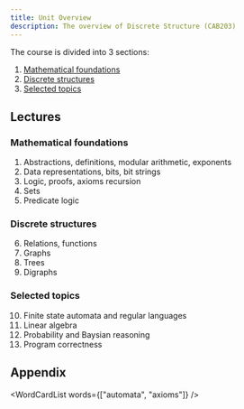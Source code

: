 ```yaml
---
title: Unit Overview
description: The overview of Discrete Structure (CAB203)
---
```



The course is divided into 3 sections:

1. [Mathematical foundations](#mathematical-foundations)
2. [Discrete structures](#discrete-structures)
3. [Selected topics](#selected-topics)

## Lectures

### Mathematical foundations

1. Abstractions, definitions, modular arithmetic, exponents
2. Data representations, bits, bit strings
3. Logic, proofs, axioms recursion
4. Sets
5. Predicate logic

### Discrete structures

6. Relations, functions
7. Graphs
8. Trees
9. Digraphs

### Selected topics

10. Finite state automata and regular languages
11. Linear algebra
12. Probability and Baysian reasoning
13. Program correctness

## Appendix

<WordCardList words={["automata", "axioms"]} />
